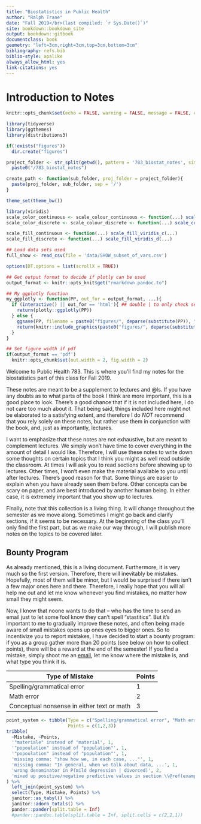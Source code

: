 ```yaml
--- 
title: "Biostatistics in Public Health"
author: "Ralph Trane"
date: "Fall 2019</br>(last compiled: `r Sys.Date()`)"
site: bookdown::bookdown_site
output: bookdown::gitbook
documentclass: book
geometry: "left=3cm,right=3cm,top=3cm,bottom=3cm"
bibliography: refs.bib
biblio-style: apalike
always_allow_html: yes
link-citations: yes
---
```


# Introduction to Notes

\newcommand{\Var}{\text{Var}}
\newcommand{\var}{\text{var}}
\newcommand{\SD}{\text{SD}}

```r
knitr::opts_chunk$set(echo = FALSE, warning = FALSE, message = FALSE, cache = T)

library(tidyverse)
library(ggthemes)
library(distributions3)

if(!exists("figures"))
  dir.create("figures")

project_folder <- str_split(getwd(), pattern = '783_biostat_notes', simplify = TRUE)[,1] %>% 
  paste0("/783_biostat_notes")

create_path <- function(sub_folder, proj_folder = project_folder){
  paste(proj_folder, sub_folder, sep = '/')
}

theme_set(theme_bw())

library(viridis)
scale_color_continuous <- scale_colour_continuous <- function(...) scale_color_viridis_c(...)
scale_color_discrete <- scale_colour_discrete <- function(...) scale_color_viridis_d(...)

scale_fill_continuous <- function(...) scale_fill_viridis_c(...)
scale_fill_discrete <- function(...) scale_fill_viridis_d(...)

## Load data sets used
full_show <- read_csv(file = 'data/SHOW_subset_of_vars.csv')

options(DT.options = list(scrollX = TRUE))

## Get output format to decide if plotly can be used
output_format <- knitr::opts_knit$get("rmarkdown.pandoc.to")

## My ggplotly function
my_ggplotly <- function(PP, out_for = output_format, ...){
  if (interactive() || out_for == 'html'){ ## double | to only check second condition if first is false
    return(plotly::ggplotly(PP))
  } else {
    ggsave(PP, filename = paste0("figures/", deparse(substitute(PP)), ".png"))
    return(knitr::include_graphics(paste0("figures/", deparse(substitute(PP)), ".png")))
  }
}

## Set figure width if pdf
if(output_format == 'pdf')
  knitr::opts_chunk$set(out.width = 2, fig.width = 2)
```


Welcome to Public Health 783. This is where you'll find my notes for the biostatistics part of this class for Fall 2019. 

These notes are meant to be a supplement to lectures and @ls. If you have any doubts as to what parts of the book I think are more important, this is a good place to look. There's a good chance that if it is not included here, I do not care too much about it. That being said, things included here might not be elaborated to a satisfying extent, and therefore I do *NOT* recommend that you rely solely on these notes, but rather use them in conjunction with the book, and, just as importantly, lectures. 

I want to emphasize that these notes are not exhaustive, but are meant to complement lectures. We simply won't have time to cover everything in the amount of detail I would like. Therefore, I will use these notes to write down some thoughts on certain topics that I think you might as well read outside the classroom. At times I will ask you to read sections before showing up to lectures. Other times, I won't even make the material available to you until after lectures. There's good reason for that. Some things are easier to explain when you have already seen them before. Other concepts can be scary on paper, and are best introduced by another human being. In either case, it is extremely important that you show up to lectures.

Finally, note that this collection is a living thing. It will change throughout the semester as we move along. Sometimes I might go back and clarify sections, if it seems to be necessary. At the beginning of the class you'll only find the first part, but as we make our way through, I will publish more notes on the topics to be covered later. 

## Bounty Program {-}

As already mentioned, this is a living document. Furthermore, it is very much so the first version. Therefore, there will inevitably be mistakes. Hopefully, most of them will be minor, but I would be surprised if there isn't a few major ones here and there. Therefore, I really hope that you will all help me out and let me know whenever you find mistakes, no matter how small they might seem.


Now, I know that noone wants to do that -- who has the time to send an email just to let some fool know they can't spell "stastitics". But it's important to me to gradually improve these notes, and often being made aware of small mistakes opens up ones eyes to bigger ones. So to incentivize you to report mistakes, I have decided to start a bounty program: if you as a group gather more than 20 points (see below on how to collect points), there will be a reward at the end of the semester! If you find a mistake, simply shoot me an [email](mailto:rtrane@wisc.edu), let me know where the mistake is, and what type you think it is. 

| Type of Mistake | Points | 
|-----------------|--------|
| Spelling/grammatical error | 1 |
| Math error | 2 |
| Conceptual nonsense in either text or math | 3 |

<!-- Current number of points obtained: -->

```r
point_system <- tibble(Type = c("Spelling/grammatical error", "Math error", "Conceptual nonsense in either text or math"),
                       Points = c(1,2,3))
tribble(
  ~Mistake, ~Points,
  '"materiale" instead of "material', 1,
  '"popoulation" instead of "population"', 1,
  '"popoulation" instead of "population"', 1,
  'missing comma: "show how we, in each case, ..."', 1,
  'missing comma: "In general, when we talk about data, ...', 1,
  'wrong denominator in P(mild depression | divorced)', 2,
  'mixed up positive/negative predictive values in section \\@ref(example-positivenegative-predictive-value)', 3
) %>%
  left_join(point_system) %>%
  select(Type, Mistake, Points) %>%
  janitor::as_tabyl() %>%
  janitor::adorn_totals() %>%
  pander::pander(split.table = Inf)
  #pander::pandoc.table(split.table = Inf, split.cells = c(2,2,1))
```

